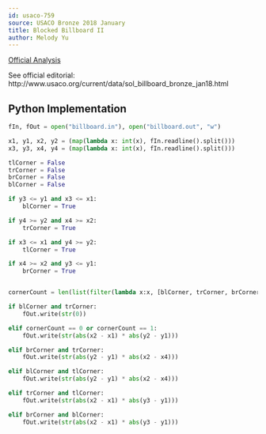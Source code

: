 ```yaml
---
id: usaco-759
source: USACO Bronze 2018 January
title: Blocked Billboard II
author: Melody Yu
---
```


[Official Analysis](http://www.usaco.org/current/data/sol_billboard_bronze_jan18.html)

<LanguageSection>
<JavaSection>
See official editorial: http://www.usaco.org/current/data/sol_billboard_bronze_jan18.html
</JavaSection>

<PySection>

## Python Implementation

```py
fIn, fOut = open("billboard.in"), open("billboard.out", "w")

x1, y1, x2, y2 = (map(lambda x: int(x), fIn.readline().split()))
x3, y3, x4, y4 = (map(lambda x: int(x), fIn.readline().split()))

tlCorner = False
trCorner = False
brCorner = False
blCorner = False

if y3 <= y1 and x3 <= x1:
    blCorner = True

if y4 >= y2 and x4 >= x2:
    trCorner = True

if x3 <= x1 and y4 >= y2:
    tlCorner = True

if x4 >= x2 and y3 <= y1:
    brCorner = True


cornerCount = len(list(filter(lambda x:x, [blCorner, trCorner, brCorner, tlCorner])))

if blCorner and trCorner:
    fOut.write(str(0))

elif cornerCount == 0 or cornerCount == 1:
    fOut.write(str(abs(x2 - x1) * abs(y2 - y1)))

elif brCorner and trCorner:
    fOut.write(str(abs(y2 - y1) * abs(x2 - x4)))

elif blCorner and tlCorner:
    fOut.write(str(abs(y2 - y1) * abs(x2 - x4)))

elif trCorner and tlCorner:
    fOut.write(str(abs(x2 - x1) * abs(y3 - y1)))

elif brCorner and blCorner:
    fOut.write(str(abs(x2 - x1) * abs(y3 - y1)))

```

</PySection>
</LanguageSection>
